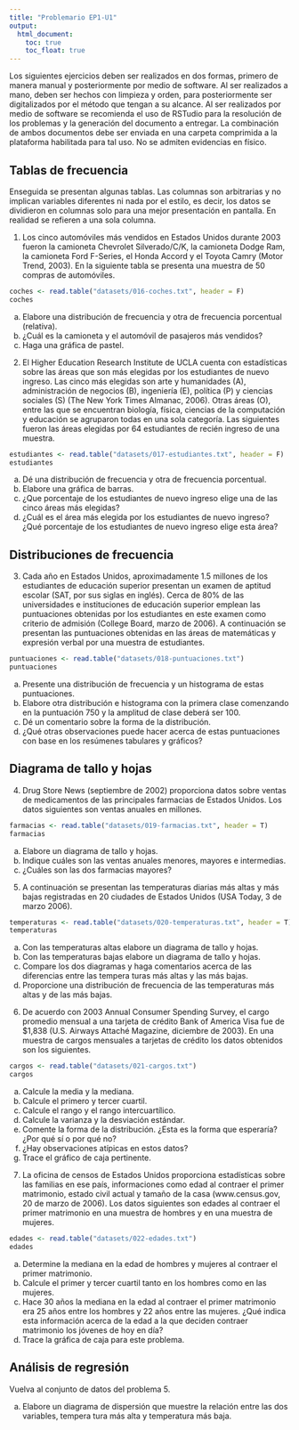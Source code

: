```yaml
---
title: "Problemario EP1-U1"
output:
  html_document:
    toc: true
    toc_float: true
---
```


Los siguientes ejercicios deben ser realizados en dos formas, primero de manera manual y posteriormente por medio de software. Al ser realizados a mano, deben ser hechos con limpieza y orden, para posteriormente ser digitalizados por el método que tengan a su alcance. Al ser realizados por medio de software se recomienda el uso de RSTudio para la resolución de los problemas y la generación del documento a entregar. La combinación de ambos documentos debe ser enviada en una carpeta comprimida a la plataforma habilitada para tal uso. No se admiten evidencias en físico.

## Tablas de frecuencia
Enseguida se presentan algunas tablas. Las columnas son arbitrarias y no implican variables diferentes ni nada por el estilo, es decir, los datos se dividieron en columnas solo para una mejor presentación en pantalla. En realidad se refieren a una sola columna.

1. Los cinco automóviles más vendidos en Estados Unidos durante 2003 fueron la camioneta Chevrolet Silverado/C/K, la camioneta Dodge Ram, la camioneta Ford F-Series, el Honda Accord y el Toyota Camry (Motor Trend, 2003). En la siguiente tabla se presenta una muestra de 50 compras de automóviles.

```r
coches <- read.table("datasets/016-coches.txt", header = F)
coches
```

a) Elabore una distribución de frecuencia y otra de frecuencia porcentual (relativa).
b) ¿Cuál es la camioneta y el automóvil de pasajeros más vendidos?
c) Haga una gráfica de pastel.

2.  El Higher Education Research Institute de UCLA cuenta con estadísticas sobre las áreas que son más elegidas por los estudiantes de nuevo ingreso. Las cinco más elegidas son arte y humanidades (A), administración de negocios (B), ingeniería (E), política (P) y ciencias sociales (S) (The New York Times Almanac, 2006). Otras áreas (O), entre las que se encuentran biología, física, ciencias de la computación y educación se agruparon todas en una sola categoría. Las siguientes fueron las áreas elegidas por 64 estudiantes de recién ingreso de una muestra.

```r
estudiantes <- read.table("datasets/017-estudiantes.txt", header = F)
estudiantes
```

a) Dé una distribución de frecuencia y otra de frecuencia porcentual.
b) Elabore una gráfica de barras.
c) ¿Que porcentaje de los estudiantes de nuevo ingreso elige una de las cinco áreas más elegidas?
d) ¿Cuál es el área más elegida por los estudiantes de nuevo ingreso? ¿Qué porcentaje de los estudiantes de nuevo ingreso elige esta área?
 
## Distribuciones de frecuencia
3. Cada año en Estados Unidos, aproximadamente 1.5 millones de los estudiantes de educación superior presentan un examen de aptitud escolar (SAT, por sus siglas en inglés). Cerca de 80% de las universidades e instituciones de educación superior emplean las puntuaciones obtenidas por los estudiantes en este examen como criterio de admisión (College Board, marzo de 2006). A continuación se presentan las puntuaciones obtenidas en las áreas de matemáticas y expresión verbal por una muestra de estudiantes.

```r
puntuaciones <- read.table("datasets/018-puntuaciones.txt")
puntuaciones
```

a) Presente una distribución de frecuencia y un histograma de estas puntuaciones. 
b) Elabore otra distribución e histograma con la primera clase comenzando en la puntuación 750 y la amplitud de clase deberá ser 100.
c) Dé un comentario sobre la forma de la distribución.
d) ¿Qué otras observaciones puede hacer acerca de estas puntuaciones con base en los resúmenes tabulares y gráficos?

## Diagrama de tallo y hojas
4. Drug Store News (septiembre de 2002) proporciona datos sobre ventas de medicamentos de las principales farmacias de Estados Unidos. Los datos siguientes son ventas anuales en millones.

```r
farmacias <- read.table("datasets/019-farmacias.txt", header = T)
farmacias
```

a) Elabore un diagrama de tallo y hojas.
b) Indique cuáles son las ventas anuales menores, mayores e intermedias.
c) ¿Cuáles son las dos farmacias mayores?

5.  A continuación se presentan las temperaturas diarias más altas y más bajas registradas en 20 ciudades de Estados Unidos (USA Today, 3 de marzo 2006).

```r
temperaturas <- read.table("datasets/020-temperaturas.txt", header = T)
temperaturas
```

a)  Con las temperaturas altas elabore un diagrama de tallo y hojas.
b)  Con las temperaturas bajas elabore un diagrama de tallo y hojas.
c)  Compare los dos diagramas y haga comentarios acerca de las diferencias entre las tempera turas más altas y las más bajas.
d)  Proporcione una distribución de frecuencia de las temperaturas más altas y de las más bajas.

6. De acuerdo con 2003 Annual Consumer Spending Survey, el cargo promedio mensual a una tarjeta de crédito Bank of America Visa fue de $1,838 (U.S. Airways Attaché Magazine, diciembre de 2003). En una muestra de cargos mensuales a tarjetas de crédito los datos obtenidos son los siguientes.

```r
cargos <- read.table("datasets/021-cargos.txt")
cargos
```

a) Calcule la media y la mediana.
b) Calcule el primero y tercer cuartil.
c) Calcule el rango y el rango intercuartílico.
d) Calcule la varianza y la desviación estándar.
e) Comente la forma de la distribución. ¿Esta es la forma que esperaría? ¿Por qué sí o por qué no?
f) ¿Hay observaciones atípicas en estos datos?
g) Trace el gráfico de caja pertinente.

7. La oficina de censos de Estados Unidos proporciona estadísticas sobre las familias en ese país, informaciones como edad al contraer el primer matrimonio, estado civil actual y tamaño de la casa (www.census.gov, 20 de marzo de 2006). Los datos siguientes son edades al contraer el primer matrimonio en una muestra de hombres y en una muestra de mujeres.

```r
edades <- read.table("datasets/022-edades.txt")
edades
```

a. Determine la mediana en la edad de hombres y mujeres al contraer el primer matrimonio.
b. Calcule el primer y tercer cuartil tanto en los hombres como en las mujeres.
c. Hace 30 años la mediana en la edad al contraer el primer matrimonio era 25 años entre los hombres y 22 años entre las mujeres. ¿Qué indica esta información acerca de la edad a la que deciden contraer matrimonio los jóvenes de hoy en día?
d. Trace la gráfica de caja para este problema.


## Análisis de regresión
Vuelva al conjunto de datos del problema 5.

a. Elabore un diagrama de dispersión que muestre la relación entre las dos variables, tempera
tura más alta y temperatura más baja.

 